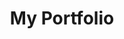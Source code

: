 ---
title: "My Portfolio"
description: "My Portfolio is a personal website built with Astro, TypeScript, React, Framer Motion, Tailwind CSS, MDX, pnpm, Iconoir, Prettier, Figma and Vercel."
tags:
  - Astro
  - TypeScript
  - React
  - Framer Motion
  - Tailwind CSS
  - MDX
  - pnpm
  - Iconoir
  - Prettier
  - Figma
  - Vercel
heroImage: /images/hero.png
heroImageAlt: "My Portfolio"
url: "https://kbrdn.dev"
github: "https://gitbub.com/kbrdn1/kbrdn.dev"
publishDate: "2021-09-01"
editDate: "2021-09-01"
---